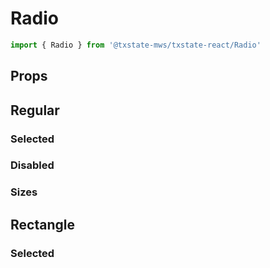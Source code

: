 
<Meta title='Components/Radio' component={Radio} />

# Radio
```typescript
import { Radio } from '@txstate-mws/txstate-react/Radio'
```

## Props
<Props of={Radio} />


## Regular 
### Selected
<Preview>
  <Story name='selected'>
    <Form>
      <RadioGroup group='sides' label='Side with guest' checked='chianti'>
        <Stack spacing={12} style={{ padding: '12px 0' }}>
          <Radio label='Fava Beans' id='fava-beans' />
          <Radio label='Chianti' id='chianti' />
        </Stack>
      </RadioGroup>
    </Form>
  </Story>
</Preview>


### Disabled
<Preview>
  <Story name='disabled'>
    <Form>
      <RadioGroup group='disabled' label='Disabled'>
        <Stack spacing={6} style={{ padding: '12px 0 ' }}>
          <Radio disabled id='it-rubs' label='It rubs the lotion on its skin.' />
          <Radio disabled id='it-does' label='It does this whenever it is told.' />
        </Stack>
      </RadioGroup>
    </Form>
  </Story>
</Preview>

### Sizes
<Preview>
  <Story name='sizes'>
    <Form>
      <Stack style={{padding: '12px 0'}} spacing={12}>
        <RadioGroup group='xs' size='xs'>
          <Radio label='Extra Small' id='xs' />
        </RadioGroup>
        <RadioGroup group='sm' size='sm'>
          <Radio label='Small' id='sm' />
        </RadioGroup>
        <RadioGroup group='md' size='md'>
          <Radio label='Medium' id='md' />
        </RadioGroup>
        <RadioGroup group='lg' size='lg'>
          <Radio label='Large' id='lg' />
        </RadioGroup>
        <RadioGroup group='xl' size='xl'>
          <Radio label='Extra Large' id='xl' />
        </RadioGroup>
      </Stack>
    </Form>
  </Story>
</Preview>

## Rectangle

### Selected
<Preview>
  <Story name='selected (rectangle)'>
    <RadioGroup group='rectangle' size='md' checked='clarice'>
      <Stack spacing={12}>
        <Radio label='I have no plans to call on you, Clarice.' variant='rectangle' id='clarice' />
        <Radio label='Nothing made me happen. I happened.' variant='rectangle' id='happened' />
      </Stack>
    </RadioGroup>
  </Story>
</Preview>
